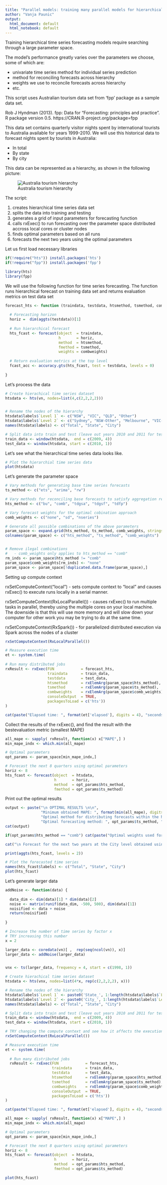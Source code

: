 ```yaml
---
title: "Parallel models: training many parallel models for hierarchical time series optimization"
author: "Vanja Paunic"
output:
  html_document: default
  html_notebook: default
---
```


Training hierarchical time series forecasting models require searching through a large parameter space.

The model's performance greatly varies over the parameters we choose, some of which are: 

* univariate time series method for individual series prediction
* method for reconciling forecasts across hierarchy
* weights we use to reconcile forecasts across hierarchy
* etc.


This script uses Australian tourism data set from 'fpp' package as a sample data set. 

  Rob J Hyndman (2013). fpp: Data for "Forecasting: principles and practice". R package version 0.5.
  https://CRAN.R-project.org/package=fpp

This data set contains quarterly visitor nights spent by international tourists to Australia available for years 1999-2010. We will use this historical data to forecast nights spent by tourists in Australia:

* In total
* By state
* By city

This data can be represented as a hierarchy, as shown in the following picture:

![Australia tourism hierarchy](./aust_hierarchy.png)

The script:

1. creates hierarchical time series data set
2. splits the data into training and testing
3. generates a grid of input parameters for forecasting function
4. calls rxExec() to run forecasting over the parameter space distributed
    accross local cores or cluster nodes
5. finds optimal parameters based on all runs
6. forecasts the next two years using the optimal parameters


Let us first load necessary libraries

```r
if(!require("hts")) install.packages('hts')
if(!require("fpp")) install.packages('fpp')

library(hts)
library(fpp)
```

We will use the following function for time series forecasting. The function runs hierarchical forecast on training data set
and returns evaluation metrics on test data set


```r
forecast_hts <- function (traindata, testdata, htsmethod, tsmethod, combweights){
  
  # Forecasting horizon
  horiz =  dim(aggts(testdata))[1]
  
  # Run hierarchical forecast
  hts_fcast <- forecast(object  = traindata, 
                        h       = horiz,
                        method  = htsmethod,
                        fmethod = tsmethod,
                        weights = combweights)
  
  # Return evaluation metrics at the top level
  fcast_acc <- accuracy.gts(hts_fcast, test = testdata, levels = 0)
  
}
```

Let's process the data

```r
# Create hierachical time series dataset
htsdata <- hts(vn, nodes=list(4,c(2,2,2,2)))


# Rename the nodes of the hierarchy
htsdata$labels$`Level 1` <- c("NSW", "VIC", "QLD", "Other")
htsdata$labels$`Level 2` <- c("Sydney", "NSW-Other", "Melbourne", "VIC-Other", "BrisbaneGC", "QLD-Other", "Capitals", "Other")
names(htsdata$labels) <- c("Total", "State", "City")

# Split data into train and test (leave out years 2010 and 2011 for testing)
train_data <- window(htsdata,  end = c(2009, 4))
test_data <- window(htsdata, start = c(2010, 1))

```

Let's see what the hierarchical time series data looks like.

```r
# Plot the hierarchial time series data
plot(htsdata)
```


Let's generate the parameter space

```r
# Vary methods for generating base time series forecasts
ts_method <- c("ets", "arima", "rw")

# Vary methods for reconciling base forecasts to satisfy aggregation requirement
hts_method <- c("bu", "comb", "tdgsa", "tdgsf", "tdfp") 

# Vary forecast weights for the optimal cobination approach 
comb_weights <- c("none", "sd", "nseries")

# Generate all possible combinations of the above parameters
param_space <- expand.grid(hts_method, ts_method, comb_weights, stringsAsFactors = FALSE)
colnames(param_space) <- c("hts_method", "ts_method", "comb_weights")


# Remove ilegal combinations
#   - comb_weights only applies to hts_method == "comb"
rm_inds <- param_space$hts_method != "comb"
param_space$comb_weights[rm_inds] <- "none"
param_space <- param_space[!duplicated.data.frame(param_space),]

```

Setting up compute context

rxSetComputeContext("local") - sets compute context to "local" and causes rxExec() 
to execute runs locally in a serial manner.

rxSetComputeContext(RxLocalParallel()) - causes rxExec() to run multiple tasks 
in parallel, thereby using the multiple cores on your local machine. 
The downside is that this will use more memory and will slow down your computer 
for other work you may be trying to do at the same time.

rxSetComputeContext(RxSpark()) - for parallelized distributed execution via Spark 
across the nodes of a cluster

```r
rxSetComputeContext(RxLocalParallel())

# Measure execution time
et <- system.time(
  
# Run many distributed jobs
rxResult <- rxExec(FUN            = forecast_hts,  
                   traindata      = train_data, 
                   testdata       = test_data, 
                   htsmethod      = rxElemArg(param_space$hts_method),  
                   tsmethod       = rxElemArg(param_space$ts_method),
                   combweights    = rxElemArg(param_space$comb_weights),
                   consoleOutput  = TRUE,
                   packagesToLoad = c('hts'))
)

cat(paste("Elapsed time: ", format(et['elapsed'], digits = 4), "seconds. \n"))

```


Collect the results of the rxExec(), and find the result with the bestevaluation metric (smallest MAPE)

```r
all_mape <- sapply( rxResult, function(x) x["MAPE",] )
min_mape_indx <- which.min(all_mape)

# Optimal parameters
opt_params <- param_space[min_mape_indx,]

# Forecast the next 8 quarters using optimal parameters
horiz <- 8
hts_fcast <- forecast(object  = htsdata, 
                      h       = horiz,
                      method  = opt_params$hts_method,
                      fmethod = opt_params$ts_method)

```


Print out the optimal results

```r
output <- paste("\n OPTIMAL RESULTS \n\n",
                "Minimum obtained MAPE: ", format(min(all_mape), digits = 4), "\n",
                "Optimal method for distributing forecasts within the hierarchy: ", opt_params$hts_method, "\n",
                "Optimal forecasting method: ", opt_params$ts_method, "\n")
cat(output)

if(opt_params$hts_method == "comb") cat(paste("Optimal weights used for `comb` method: ", opt_params$comb_weights, "\n"))

cat("\n Forecast for the next two years at the City level obtained using optimal parameters: \n\n")

print(aggts(hts_fcast, levels = 2))

# Plot the forecasted time series
names(hts_fcast$labels) <- c("Total", "State", "City")
plot(hts_fcast)
```


Let's generate larger data

```r
addNoise <- function(data) {
  
  data_dim <- dim(data)[1] * dim(data)[2]
  noise <- matrix(runif(data_dim, -500, 500), dim(data)[1])
  noisified <- data + noise
  return(noisified)
  
}

# Increase the number of time series by factor x
# TRY increasing this number
x = 2

larger_data <- coredata(vn)[ ,  rep(seq(ncol(vn)), x)]
larger_data <- addNoise(larger_data)


vnx <- ts(larger_data, frequency = 4, start = c(1998, 1))

# Create hierachical time series dataset
htsdata <- hts(vnx, nodes=list(4*x, rep(c(2,2,2,2), x)))

# Rename the nodes of the hierarchy
htsdata$labels$`Level 1` <- paste0('State_', 1:length(htsdata$labels$`Level 1`))
htsdata$labels$`Level 2` <- paste0('City_', 1:length(htsdata$labels$`Level 2`))
names(htsdata$labels) <- c("Total", "State", "City")

# Split data into train and test (leave out years 2010 and 2011 for testing)
train_data <- window(htsdata,  end = c(2009, 4))
test_data <- window(htsdata, start = c(2010, 1))

# TRY changing the compute context and see how it affects the execution time
rxSetComputeContext(RxLocalParallel())

# Measure execution time
et <- system.time(
  
  # Run many distributed jobs
  rxResult <- rxExec(FUN            = forecast_hts,  
                     traindata      = train_data, 
                     testdata       = test_data, 
                     htsmethod      = rxElemArg(param_space$hts_method),  
                     tsmethod       = rxElemArg(param_space$ts_method),
                     combweights    = rxElemArg(param_space$comb_weights),
                     consoleOutput  = TRUE,
                     packagesToLoad = c('hts'))
)

cat(paste("Elapsed time: ", format(et['elapsed'], digits = 4), "seconds. \n"))

all_mape <- sapply( rxResult, function(x) x["MAPE",] )
min_mape_indx <- which.min(all_mape)

# Optimal parameters
opt_params <- param_space[min_mape_indx,]

# Forecast the next 8 quarters using optimal parameters
horiz <- 8
hts_fcast <- forecast(object  = htsdata, 
                      h       = horiz,
                      method  = opt_params$hts_method,
                      fmethod = opt_params$ts_method)

plot(hts_fcast)
```